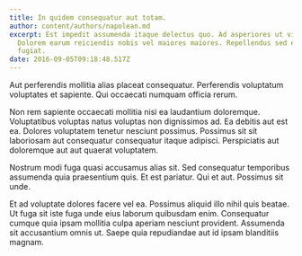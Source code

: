 ```yaml
---
title: In quidem consequatur aut totam.
author: content/authors/napolean.md
excerpt: Est impedit assumenda itaque delectus quo. Ad asperiores ut vitae sit.
  Dolorem earum reiciendis nobis vel maiores maiores. Repellendus sed eos et
  fugiat.
date: 2016-09-05T09:18:48.517Z
---
```

Aut perferendis mollitia alias placeat consequatur. Perferendis voluptatum voluptates et sapiente. Qui occaecati numquam officia rerum.
 Non rem sapiente occaecati mollitia nisi ea laudantium doloremque. Voluptatibus voluptas natus voluptas non dignissimos ad. Ea debitis aut est ea. Dolores voluptatem tenetur nesciunt possimus. Possimus sit sit laboriosam aut consequatur consequatur itaque adipisci. Perspiciatis aut doloremque aut aut quaerat voluptatem.
 Nostrum modi fuga quasi accusamus alias sit. Sed consequatur temporibus assumenda quia praesentium quis. Et est pariatur. Qui et aut. Possimus sit unde.
 Et ad voluptate dolores facere vel ea. Possimus aliquid illo nihil quis beatae. Ut fuga sit iste fuga unde eius laborum quibusdam enim. Consequatur cumque quia ipsam mollitia culpa aperiam nesciunt provident. Assumenda sit accusantium omnis ut. Saepe quia repudiandae aut id ipsam blanditiis magnam.